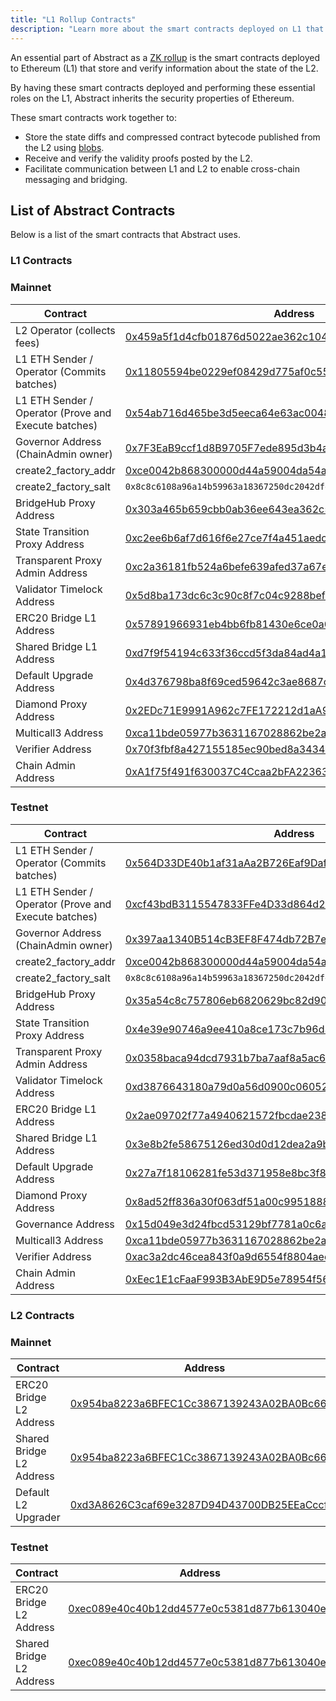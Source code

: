 ```yaml
---
title: "L1 Rollup Contracts"
description: "Learn more about the smart contracts deployed on L1 that enable Abstract to inherit the security properties of Ethereum."
---
```


An essential part of Abstract as a [ZK rollup](/how-abstract-works/architecture/layer-2s#what-is-a-zk-rollup)
is the smart contracts deployed to Ethereum (L1) that store and verify information about the
state of the L2.

By having these smart contracts deployed and performing these essential
roles on the L1, Abstract inherits the security properties of Ethereum.

These smart contracts work together to:

- Store the state diffs and compressed contract bytecode published from the L2 using [blobs](https://info.etherscan.com/what-is-a-blob/).
- Receive and verify the validity proofs posted by the L2.
- Facilitate communication between L1 and L2 to enable cross-chain messaging and bridging.

## List of Abstract Contracts

Below is a list of the smart contracts that Abstract uses.

### L1 Contracts

### Mainnet

| **Contract**                                         | **Address**                                                                                                           |
| ---------------------------------------------------- | --------------------------------------------------------------------------------------------------------------------- |
| L2 Operator (collects fees)                          | [0x459a5f1d4cfb01876d5022ae362c104034aabff9](https://etherscan.io/address/0x459a5f1d4cfb01876d5022ae362c104034aabff9) |
| L1 ETH Sender / Operator (Commits batches)           | [0x11805594be0229ef08429d775af0c55f7c4535de](https://etherscan.io/address/0x11805594be0229ef08429d775af0c55f7c4535de) |
| L1 ETH Sender / Operator (Prove and Execute batches) | [0x54ab716d465be3d5eeca64e63ac0048d7a81659a](https://etherscan.io/address/0x54ab716d465be3d5eeca64e63ac0048d7a81659a) |
| Governor Address (ChainAdmin owner)                  | [0x7F3EaB9ccf1d8B9705F7ede895d3b4aC1b631063](https://etherscan.io/address/0x7F3EaB9ccf1d8B9705F7ede895d3b4aC1b631063) |
| create2_factory_addr                                 | [0xce0042b868300000d44a59004da54a005ffdcf9f](https://etherscan.io/address/0xce0042b868300000d44a59004da54a005ffdcf9f) |
| create2_factory_salt                                 | `0x8c8c6108a96a14b59963a18367250dc2042dfe62da8767d72ffddb03f269ffcc`                                                  |
| BridgeHub Proxy Address                              | [0x303a465b659cbb0ab36ee643ea362c509eeb5213](https://etherscan.io/address/0x303a465b659cbb0ab36ee643ea362c509eeb5213) |
| State Transition Proxy Address                       | [0xc2ee6b6af7d616f6e27ce7f4a451aedc2b0f5f5c](https://etherscan.io/address/0xc2ee6b6af7d616f6e27ce7f4a451aedc2b0f5f5c) |
| Transparent Proxy Admin Address                      | [0xc2a36181fb524a6befe639afed37a67e77d62cf1](https://etherscan.io/address/0xc2a36181fb524a6befe639afed37a67e77d62cf1) |
| Validator Timelock Address                           | [0x5d8ba173dc6c3c90c8f7c04c9288bef5fdbad06e](https://etherscan.io/address/0x5d8ba173dc6c3c90c8f7c04c9288bef5fdbad06e) |
| ERC20 Bridge L1 Address                              | [0x57891966931eb4bb6fb81430e6ce0a03aabde063](https://etherscan.io/address/0x57891966931eb4bb6fb81430e6ce0a03aabde063) |
| Shared Bridge L1 Address                             | [0xd7f9f54194c633f36ccd5f3da84ad4a1c38cb2cb](https://etherscan.io/address/0xd7f9f54194c633f36ccd5f3da84ad4a1c38cb2cb) |
| Default Upgrade Address                              | [0x4d376798ba8f69ced59642c3ae8687c7457e855d](https://etherscan.io/address/0x4d376798ba8f69ced59642c3ae8687c7457e855d) |
| Diamond Proxy Address                                | [0x2EDc71E9991A962c7FE172212d1aA9E50480fBb9](https://etherscan.io/address/0x2EDc71E9991A962c7FE172212d1aA9E50480fBb9) |
| Multicall3 Address                                   | [0xca11bde05977b3631167028862be2a173976ca11](https://etherscan.io/address/0xca11bde05977b3631167028862be2a173976ca11) |
| Verifier Address                                     | [0x70f3fbf8a427155185ec90bed8a3434203de9604](https://etherscan.io/address/0x70f3fbf8a427155185ec90bed8a3434203de9604) |
| Chain Admin Address                                  | [0xA1f75f491f630037C4Ccaa2bFA22363CEC05a661](https://etherscan.io/address/0xA1f75f491f630037C4Ccaa2bFA22363CEC05a661) |

### Testnet

| **Contract**                                         | **Address**                                                                                                                   |
| ---------------------------------------------------- | ----------------------------------------------------------------------------------------------------------------------------- |
| L1 ETH Sender / Operator (Commits batches)           | [0x564D33DE40b1af31aAa2B726Eaf9Dafbaf763577](https://sepolia.etherscan.io/address/0x564D33DE40b1af31aAa2B726Eaf9Dafbaf763577) |
| L1 ETH Sender / Operator (Prove and Execute batches) | [0xcf43bdB3115547833FFe4D33d864d25135012648](https://sepolia.etherscan.io/address/0xcf43bdB3115547833FFe4D33d864d25135012648) |
| Governor Address (ChainAdmin owner)                  | [0x397aa1340B514cB3EF8F474db72B7e62C9159C63](https://sepolia.etherscan.io/address/0x397aa1340B514cB3EF8F474db72B7e62C9159C63) |
| create2_factory_addr                                 | [0xce0042b868300000d44a59004da54a005ffdcf9f](https://sepolia.etherscan.io/address/0xce0042b868300000d44a59004da54a005ffdcf9f) |
| create2_factory_salt                                 | `0x8c8c6108a96a14b59963a18367250dc2042dfe62da8767d72ffddb03f269ffcc`                                                          |
| BridgeHub Proxy Address                              | [0x35a54c8c757806eb6820629bc82d90e056394c92](https://sepolia.etherscan.io/address/0x35a54c8c757806eb6820629bc82d90e056394c92) |
| State Transition Proxy Address                       | [0x4e39e90746a9ee410a8ce173c7b96d3afed444a5](https://sepolia.etherscan.io/address/0x4e39e90746a9ee410a8ce173c7b96d3afed444a5) |
| Transparent Proxy Admin Address                      | [0x0358baca94dcd7931b7ba7aaf8a5ac6090e143a5](https://sepolia.etherscan.io/address/0x0358baca94dcd7931b7ba7aaf8a5ac6090e143a5) |
| Validator Timelock Address                           | [0xd3876643180a79d0a56d0900c060528395f34453](https://sepolia.etherscan.io/address/0xd3876643180a79d0a56d0900c060528395f34453) |
| ERC20 Bridge L1 Address                              | [0x2ae09702f77a4940621572fbcdae2382d44a2cba](https://sepolia.etherscan.io/address/0x2ae09702f77a4940621572fbcdae2382d44a2cba) |
| Shared Bridge L1 Address                             | [0x3e8b2fe58675126ed30d0d12dea2a9bda72d18ae](https://sepolia.etherscan.io/address/0x3e8b2fe58675126ed30d0d12dea2a9bda72d18ae) |
| Default Upgrade Address                              | [0x27a7f18106281fe53d371958e8bc3f833694d24a](https://sepolia.etherscan.io/address/0x27a7f18106281fe53d371958e8bc3f833694d24a) |
| Diamond Proxy Address                                | [0x8ad52ff836a30f063df51a00c99518880b8b36ac](https://sepolia.etherscan.io/address/0x8ad52ff836a30f063df51a00c99518880b8b36ac) |
| Governance Address                                   | [0x15d049e3d24fbcd53129bf7781a0c6a506690ff2](https://sepolia.etherscan.io/address/0x15d049e3d24fbcd53129bf7781a0c6a506690ff2) |
| Multicall3 Address                                   | [0xca11bde05977b3631167028862be2a173976ca11](https://sepolia.etherscan.io/address/0xca11bde05977b3631167028862be2a173976ca11) |
| Verifier Address                                     | [0xac3a2dc46cea843f0a9d6554f8804aed18ff0795](https://sepolia.etherscan.io/address/0xac3a2dc46cea843f0a9d6554f8804aed18ff0795) |
| Chain Admin Address                                  | [0xEec1E1cFaaF993B3AbE9D5e78954f5691e719838](https://sepolia.etherscan.io/address/0xEec1E1cFaaF993B3AbE9D5e78954f5691e719838) |

### L2 Contracts

### Mainnet

| **Contract**             | **Address**                                                                                                         |
| ------------------------ | ------------------------------------------------------------------------------------------------------------------- |
| ERC20 Bridge L2 Address  | [0x954ba8223a6BFEC1Cc3867139243A02BA0Bc66e4](https://abscan.org/address/0x954ba8223a6BFEC1Cc3867139243A02BA0Bc66e4) |
| Shared Bridge L2 Address | [0x954ba8223a6BFEC1Cc3867139243A02BA0Bc66e4](https://abscan.org/address/0x954ba8223a6BFEC1Cc3867139243A02BA0Bc66e4) |
| Default L2 Upgrader      | [0xd3A8626C3caf69e3287D94D43700DB25EEaCccf1](https://abscan.org/address/0xd3A8626C3caf69e3287D94D43700DB25EEaCccf1) |

### Testnet

| **Contract**             | **Address**                                                                                                                 |
| ------------------------ | --------------------------------------------------------------------------------------------------------------------------- |
| ERC20 Bridge L2 Address  | [0xec089e40c40b12dd4577e0c5381d877b613040ec](https://sepolia.abscan.org/address/0xec089e40c40b12dd4577e0c5381d877b613040ec) |
| Shared Bridge L2 Address | [0xec089e40c40b12dd4577e0c5381d877b613040ec](https://sepolia.abscan.org/address/0xec089e40c40b12dd4577e0c5381d877b613040ec) |
